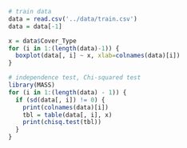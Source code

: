 ```r
# train data
data = read.csv('../data/train.csv')
data = data[-1]
```

```r
x = data$Cover_Type
for (i in 1:(length(data)-1)) {
  boxplot(data[, i] ~ x, xlab=colnames(data)[i])
}
```

```r
# independence test, Chi-squared test
library(MASS)
for (i in 1:(length(data) - 1)) {
  if (sd(data[, i]) != 0) {
    print(colnames(data)[i])
    tbl = table(data[, i], x)
    print(chisq.test(tbl))
  }
}
```

